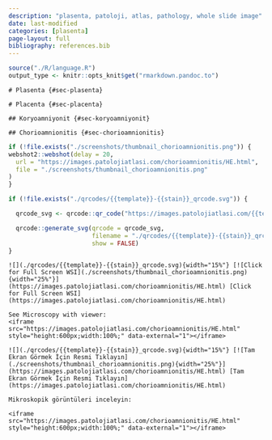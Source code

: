 ```yaml
---
description: "plasenta, patoloji, atlas, pathology, whole slide image"
date: last-modified
categories: [plasenta]
page-layout: full
bibliography: references.bib
---
```


```r
source("./R/language.R")
output_type <- knitr::opts_knit$get("rmarkdown.pandoc.to")
```





:::: {.content-hidden when-format="pdf"}





::::





:::: {.content-visible when-format="pdf"}






::::


```asis
# Plasenta {#sec-plasenta}
```

```asis
# Placenta {#sec-placenta}
```

```asis
## Koryoamniyonit {#sec-koryoamniyonit} 
```

```asis
## Chorioamnionitis {#sec-chorioamnionitis} 
```


```r
if (!file.exists("./screenshots/thumbnail_chorioamnionitis.png")) {
webshot2::webshot(delay = 20,
  url = "https://images.patolojiatlasi.com/chorioamnionitis/HE.html",
  file = "./screenshots/thumbnail_chorioamnionitis.png"
)
}
```



```r
if (!file.exists("./qrcodes/{{template}}-{{stain}}_qrcode.svg")) {

  qrcode_svg <- qrcode::qr_code("https://images.patolojiatlasi.com/{{template}}/{{stain}}.html")

  qrcode::generate_svg(qrcode = qrcode_svg,
                       filename = "./qrcodes/{{template}}-{{stain}}_qrcode.svg",
                       show = FALSE)
}
```



```asis
![](./qrcodes/{{template}}-{{stain}}_qrcode.svg){width="15%"} [![Click for Full Screen WSI](./screenshots/thumbnail_chorioamnionitis.png){width="25%"}](https://images.patolojiatlasi.com/chorioamnionitis/HE.html) [Click for Full Screen WSI](https://images.patolojiatlasi.com/chorioamnionitis/HE.html)
```

```asis
See Microscopy with viewer: 
<iframe src="https://images.patolojiatlasi.com/chorioamnionitis/HE.html" style="height:600px;width:100%;" data-external="1"></iframe>
```







:::: {.content-hidden when-format="pdf"}





::::





:::: {.content-visible when-format="pdf"}






::::


```asis

![](./qrcodes/{{template}}-{{stain}}_qrcode.svg){width="15%"} [![Tam Ekran Görmek İçin Resmi Tıklayın](./screenshots/thumbnail_chorioamnionitis.png){width="25%"}](https://images.patolojiatlasi.com/chorioamnionitis/HE.html) [Tam Ekran Görmek İçin Resmi Tıklayın](https://images.patolojiatlasi.com/chorioamnionitis/HE.html)

```


```asis

Mikroskopik görüntüleri inceleyin:

<iframe src="https://images.patolojiatlasi.com/chorioamnionitis/HE.html" style="height:600px;width:100%;" data-external="1"></iframe>

```
